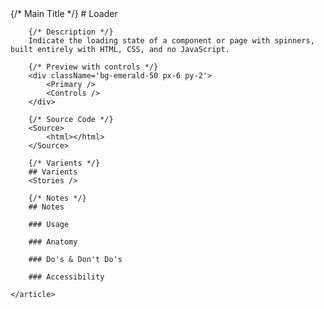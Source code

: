  
 
<Meta of={LoaderStories} />

<Unstyled>
    <article className="prose max-w-none">
        {/* Main Title */}
        # Loader
        
        {/* Description */}
        Indicate the loading state of a component or page with spinners, built entirely with HTML, CSS, and no JavaScript.

        {/* Preview with controls */}
        <div className='bg-emerald-50 px-6 py-2'>
            <Primary />
            <Controls />
        </div>

        {/* Source Code */}
        <Source>
            <html></html>
        </Source>

        {/* Varients */}
        ## Varients
        <Stories />

        {/* Notes */}
        ## Notes

        ### Usage

        ### Anatomy

        ### Do's & Don't Do's

        ### Accessibility

    </article>
</Unstyled>
 